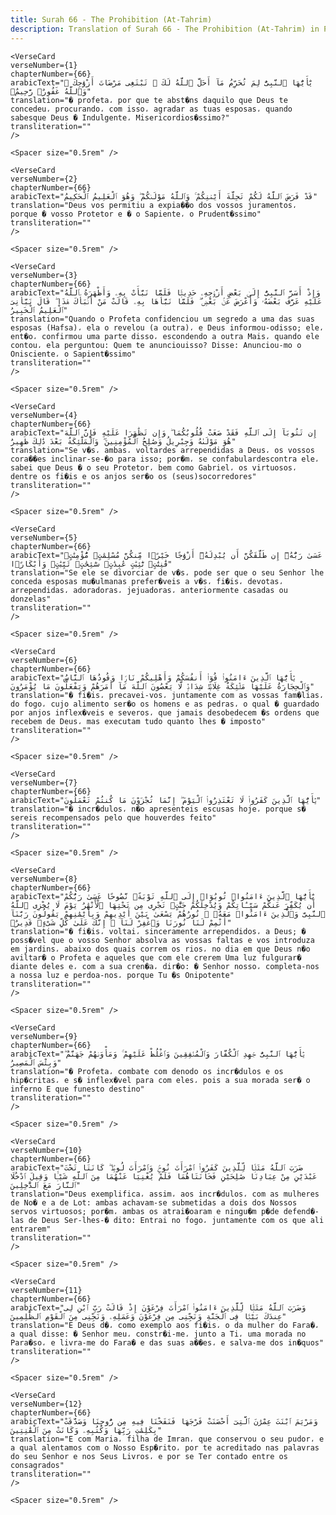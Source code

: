 ```yaml
---
title: Surah 66 - The Prohibition (At-Tahrim)  
description: Translation of Surah 66 - The Prohibition (At-Tahrim) in Portuguese
---
```







    <VerseCard 
    verseNumber={1}
    chapterNumber={66}
    arabicText="يَٰٓأَيُّهَا ٱلنَّبِىُّ لِمَ تُحَرِّمُ مَآ أَحَلَّ ٱللَّهُ لَكَ ۖ تَبْتَغِى مَرْضَاتَ أَزْوَٰجِكَ ۚ وَٱللَّهُ غَفُورٌۭ رَّحِيمٌۭ"
    translation="� profeta، por que te abst�ns daquilo que Deus te concedeu، procurando، com isso، agradar as tuas esposas، quando sabesque Deus � Indulgente، Misericordios�ssimo?"
    transliteration=""
    />

    <Spacer size="0.5rem" />
                
    <VerseCard 
    verseNumber={2}
    chapterNumber={66}
    arabicText="قَدْ فَرَضَ ٱللَّهُ لَكُمْ تَحِلَّةَ أَيْمَٰنِكُمْ ۚ وَٱللَّهُ مَوْلَىٰكُمْ ۖ وَهُوَ ٱلْعَلِيمُ ٱلْحَكِيمُ"
    translation="Deus vos permitiu a expia��o dos vossos juramentos، porque � vosso Protetor e � o Sapiente، o Prudent�ssimo"
    transliteration=""
    />

    <Spacer size="0.5rem" />
                
    <VerseCard 
    verseNumber={3}
    chapterNumber={66}
    arabicText="وَإِذْ أَسَرَّ ٱلنَّبِىُّ إِلَىٰ بَعْضِ أَزْوَٰجِهِۦ حَدِيثًۭا فَلَمَّا نَبَّأَتْ بِهِۦ وَأَظْهَرَهُ ٱللَّهُ عَلَيْهِ عَرَّفَ بَعْضَهُۥ وَأَعْرَضَ عَنۢ بَعْضٍۢ ۖ فَلَمَّا نَبَّأَهَا بِهِۦ قَالَتْ مَنْ أَنۢبَأَكَ هَٰذَا ۖ قَالَ نَبَّأَنِىَ ٱلْعَلِيمُ ٱلْخَبِيرُ"
    translation="Quando o Profeta confidenciou um segredo a uma das suas esposas (Hafsa)، ela o revelou (a outra)، e Deus informou-odisso; ele، ent�o، confirmou uma parte disso، escondendo a outra Mais، quando ele contou، ela perguntou: Quem te anunciouisso? Disse: Anunciou-mo o Onisciente، o Sapient�ssimo"
    transliteration=""
    />

    <Spacer size="0.5rem" />
                
    <VerseCard 
    verseNumber={4}
    chapterNumber={66}
    arabicText="إِن تَتُوبَآ إِلَى ٱللَّهِ فَقَدْ صَغَتْ قُلُوبُكُمَا ۖ وَإِن تَظَٰهَرَا عَلَيْهِ فَإِنَّ ٱللَّهَ هُوَ مَوْلَىٰهُ وَجِبْرِيلُ وَصَٰلِحُ ٱلْمُؤْمِنِينَ ۖ وَٱلْمَلَٰٓئِكَةُ بَعْدَ ذَٰلِكَ ظَهِيرٌ"
    translation="Se v�s، ambas، voltardes arrependidas a Deus، os vossos cora��es inclinar-se-�o para isso; por�m، se confabulardescontra ele، sabei que Deus � o seu Protetor، bem como Gabriel، os virtuosos، dentre os fi�is e os anjos ser�o os (seus)socorredores"
    transliteration=""
    />

    <Spacer size="0.5rem" />
                
    <VerseCard 
    verseNumber={5}
    chapterNumber={66}
    arabicText="عَسَىٰ رَبُّهُۥٓ إِن طَلَّقَكُنَّ أَن يُبْدِلَهُۥٓ أَزْوَٰجًا خَيْرًۭا مِّنكُنَّ مُسْلِمَٰتٍۢ مُّؤْمِنَٰتٍۢ قَٰنِتَٰتٍۢ تَٰٓئِبَٰتٍ عَٰبِدَٰتٍۢ سَٰٓئِحَٰتٍۢ ثَيِّبَٰتٍۢ وَأَبْكَارًۭا"
    translation="Se ele se divorciar de v�s، pode ser que o seu Senhor lhe conceda esposas mu�ulmanas prefer�veis a v�s، fi�is، devotas، arrependidas، adoradoras، jejuadoras، anteriormente casadas ou donzelas"
    transliteration=""
    />

    <Spacer size="0.5rem" />
                
    <VerseCard 
    verseNumber={6}
    chapterNumber={66}
    arabicText="يَٰٓأَيُّهَا ٱلَّذِينَ ءَامَنُوا۟ قُوٓا۟ أَنفُسَكُمْ وَأَهْلِيكُمْ نَارًۭا وَقُودُهَا ٱلنَّاسُ وَٱلْحِجَارَةُ عَلَيْهَا مَلَٰٓئِكَةٌ غِلَاظٌۭ شِدَادٌۭ لَّا يَعْصُونَ ٱللَّهَ مَآ أَمَرَهُمْ وَيَفْعَلُونَ مَا يُؤْمَرُونَ"
    translation="� fi�is، precavei-vos، juntamente com as vossas fam�lias، do fogo، cujo alimento ser�o os homens e as pedras، o qual � guardado por anjos inflex�veis e severos، que jamais desobedecem �s ordens que recebem de Deus، mas executam tudo quanto lhes � imposto"
    transliteration=""
    />

    <Spacer size="0.5rem" />
                
    <VerseCard 
    verseNumber={7}
    chapterNumber={66}
    arabicText="يَٰٓأَيُّهَا ٱلَّذِينَ كَفَرُوا۟ لَا تَعْتَذِرُوا۟ ٱلْيَوْمَ ۖ إِنَّمَا تُجْزَوْنَ مَا كُنتُمْ تَعْمَلُونَ"
    translation="� incr�dulos، n�o apresenteis escusas hoje، porque s� sereis recompensados pelo que houverdes feito"
    transliteration=""
    />

    <Spacer size="0.5rem" />
                
    <VerseCard 
    verseNumber={8}
    chapterNumber={66}
    arabicText="يَٰٓأَيُّهَا ٱلَّذِينَ ءَامَنُوا۟ تُوبُوٓا۟ إِلَى ٱللَّهِ تَوْبَةًۭ نَّصُوحًا عَسَىٰ رَبُّكُمْ أَن يُكَفِّرَ عَنكُمْ سَيِّـَٔاتِكُمْ وَيُدْخِلَكُمْ جَنَّٰتٍۢ تَجْرِى مِن تَحْتِهَا ٱلْأَنْهَٰرُ يَوْمَ لَا يُخْزِى ٱللَّهُ ٱلنَّبِىَّ وَٱلَّذِينَ ءَامَنُوا۟ مَعَهُۥ ۖ نُورُهُمْ يَسْعَىٰ بَيْنَ أَيْدِيهِمْ وَبِأَيْمَٰنِهِمْ يَقُولُونَ رَبَّنَآ أَتْمِمْ لَنَا نُورَنَا وَٱغْفِرْ لَنَآ ۖ إِنَّكَ عَلَىٰ كُلِّ شَىْءٍۢ قَدِيرٌۭ"
    translation="� fi�is، voltai، sinceramente arrependidos، a Deus; � poss�vel que o vosso Senhor absolva as vossas faltas e vos introduza em jardins، abaixo dos quais correm os rios، no dia em que Deus n�o aviltar� o Profeta e aqueles que com ele crerem Uma luz fulgurar� diante deles e، com a sua cren�a، dir�o: � Senhor nosso، completa-nos a nossa luz e perdoa-nos، porque Tu �s Onipotente"
    transliteration=""
    />

    <Spacer size="0.5rem" />
                
    <VerseCard 
    verseNumber={9}
    chapterNumber={66}
    arabicText="يَٰٓأَيُّهَا ٱلنَّبِىُّ جَٰهِدِ ٱلْكُفَّارَ وَٱلْمُنَٰفِقِينَ وَٱغْلُظْ عَلَيْهِمْ ۚ وَمَأْوَىٰهُمْ جَهَنَّمُ ۖ وَبِئْسَ ٱلْمَصِيرُ"
    translation="� Profeta، combate com denodo os incr�dulos e os hip�critas، e s� inflex�vel para com eles، pois a sua morada ser� o inferno E que funesto destino"
    transliteration=""
    />

    <Spacer size="0.5rem" />
                
    <VerseCard 
    verseNumber={10}
    chapterNumber={66}
    arabicText="ضَرَبَ ٱللَّهُ مَثَلًۭا لِّلَّذِينَ كَفَرُوا۟ ٱمْرَأَتَ نُوحٍۢ وَٱمْرَأَتَ لُوطٍۢ ۖ كَانَتَا تَحْتَ عَبْدَيْنِ مِنْ عِبَادِنَا صَٰلِحَيْنِ فَخَانَتَاهُمَا فَلَمْ يُغْنِيَا عَنْهُمَا مِنَ ٱللَّهِ شَيْـًۭٔا وَقِيلَ ٱدْخُلَا ٱلنَّارَ مَعَ ٱلدَّٰخِلِينَ"
    translation="Deus exemplifica، assim، aos incr�dulos، com as mulheres de No� e a de Lot: ambas achavam-se submetidas a dois dos Nossos servos virtuosos; por�m، ambas os atrai�oaram e ningu�m p�de defend�-las de Deus Ser-lhes-� dito: Entrai no fogo، juntamente com os que ali entrarem"
    transliteration=""
    />

    <Spacer size="0.5rem" />
                
    <VerseCard 
    verseNumber={11}
    chapterNumber={66}
    arabicText="وَضَرَبَ ٱللَّهُ مَثَلًۭا لِّلَّذِينَ ءَامَنُوا۟ ٱمْرَأَتَ فِرْعَوْنَ إِذْ قَالَتْ رَبِّ ٱبْنِ لِى عِندَكَ بَيْتًۭا فِى ٱلْجَنَّةِ وَنَجِّنِى مِن فِرْعَوْنَ وَعَمَلِهِۦ وَنَجِّنِى مِنَ ٱلْقَوْمِ ٱلظَّٰلِمِينَ"
    translation="E Deus d�، como exemplo aos fi�is، o da mulher do Fara�، a qual disse: � Senhor meu، constr�i-me، junto a Ti، uma morada no Para�so، e livra-me do Fara� e das suas a��es، e salva-me dos in�quos"
    transliteration=""
    />

    <Spacer size="0.5rem" />
                
    <VerseCard 
    verseNumber={12}
    chapterNumber={66}
    arabicText="وَمَرْيَمَ ٱبْنَتَ عِمْرَٰنَ ٱلَّتِىٓ أَحْصَنَتْ فَرْجَهَا فَنَفَخْنَا فِيهِ مِن رُّوحِنَا وَصَدَّقَتْ بِكَلِمَٰتِ رَبِّهَا وَكُتُبِهِۦ وَكَانَتْ مِنَ ٱلْقَٰنِتِينَ"
    translation="E com Maria، filha de Imran، que conservou o seu pudor، e a qual alentamos com o Nosso Esp�rito، por te acreditado nas palavras do seu Senhor e nos Seus Livros، e por se Ter contado entre os consagrados"
    transliteration=""
    />

    <Spacer size="0.5rem" />
                